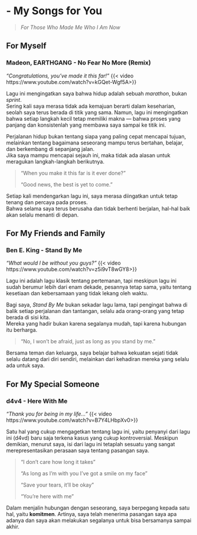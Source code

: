 # - My Songs for You
    
>*For Those Who Made Me Who I Am Now*

## For Myself 
### Madeon, EARTHGANG - No Fear No More (Remix) {.unnumbered}
*"Congratulations, you've made it this far!"*
{{< video https://www.youtube.com/watch?v=kGQet-Wgf5A>}}


Lagu ini mengingatkan saya bahwa hidup adalah sebuah *marathon*, bukan *sprint*.  
Sering kali saya merasa tidak ada kemajuan berarti dalam keseharian, seolah saya terus berada di titik yang sama. Namun, lagu ini mengingatkan bahwa setiap langkah kecil tetap memiliki makna — bahwa proses yang panjang dan konsistenlah yang membawa saya sampai ke titik ini.

Perjalanan hidup bukan tentang siapa yang paling cepat mencapai tujuan, melainkan tentang bagaimana seseorang mampu terus bertahan, belajar, dan berkembang di sepanjang jalan.  
Jika saya mampu mencapai sejauh ini, maka tidak ada alasan untuk meragukan langkah-langkah berikutnya.

> “When you make it this far is it ever done?”  
>
> “Good news, the best is yet to come.”

Setiap kali mendengarkan lagu ini, saya merasa diingatkan untuk tetap tenang dan percaya pada proses.  
Bahwa selama saya terus berusaha dan tidak berhenti berjalan, hal-hal baik akan selalu menanti di depan.


## For My Friends and Family
### Ben E. King - Stand By Me {.unnumbered}
*"What would I be without you guys?"*
{{< video https://www.youtube.com/watch?v=z5i9vT8wGY8>}}


Lagu ini adalah lagu klasik tentang pertemanan, tapi meskipun lagu ini sudah berumur lebih dari enam dekade, pesannya tetap sama, yaitu tentang kesetiaan dan kebersamaan yang tidak lekang oleh waktu.

Bagi saya, *Stand By Me* bukan sekadar lagu lama, tapi pengingat bahwa di balik setiap perjalanan dan tantangan, selalu ada orang-orang yang tetap berada di sisi kita.  
Mereka yang hadir bukan karena segalanya mudah, tapi karena hubungan itu berharga.

> “No, I won’t be afraid, just as long as you stand by me.”

Bersama teman dan keluarga, saya belajar bahwa kekuatan sejati tidak selalu datang dari diri sendiri, melainkan dari kehadiran mereka yang selalu ada untuk saya.


## For My Special Someone
###  d4v4 - Here With Me {.unnumbered}
*"Thank you for being in my life..."*
{{< video https://www.youtube.com/watch?v=B7Y4LHbpXv0>}}


Satu hal yang cukup mengagetkan tentang lagu ini, yaitu penyanyi dari lagu ini (d4vd) baru saja terkena kasus yang cukup kontroversial. Meskipun demikian, menurut saya, isi dari lagu ini tetaplah sesuatu yang sangat merepresentasikan perasaan saya tentang pasangan saya. 

> "I don't care how long it takes"
>
> "As long as I'm with you I've got a smile on my face"
>
> "Save your tears, it'll be okay"
>
> "You're here with me"

Dalam menjalin hubungan dengan seseorang, saya berpegang kepada satu hal, yaitu **komitmen**. Artinya, saya telah menerima pasangan saya apa adanya dan saya akan melakukan segalanya untuk bisa bersamanya sampai akhir.



